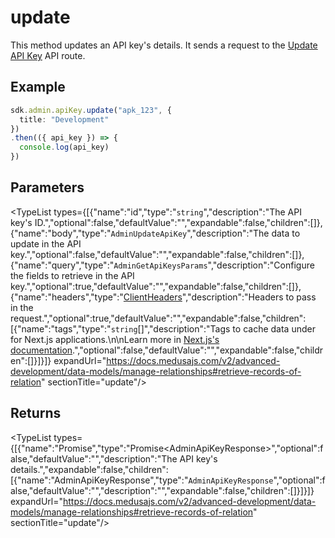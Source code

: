 
# update

This method updates an API key's details. It sends a request to the 
[Update API Key](https://docs.medusajs.com/v2/api/admin#api-keys\_postapikeysid) API route.

## Example

```ts
sdk.admin.apiKey.update("apk_123", {
  title: "Development"
})
.then(({ api_key }) => {
  console.log(api_key)
})
```

## Parameters

<TypeList types={[{"name":"id","type":"`string`","description":"The API key's ID.","optional":false,"defaultValue":"","expandable":false,"children":[]},{"name":"body","type":"`AdminUpdateApiKey`","description":"The data to update in the API key.","optional":false,"defaultValue":"","expandable":false,"children":[]},{"name":"query","type":"`AdminGetApiKeysParams`","description":"Configure the fields to retrieve in the API key.","optional":true,"defaultValue":"","expandable":false,"children":[]},{"name":"headers","type":"[ClientHeaders](../../../types/js_sdk.admin.ClientHeaders/page.mdx)","description":"Headers to pass in the request.","optional":true,"defaultValue":"","expandable":false,"children":[{"name":"tags","type":"`string`[]","description":"Tags to cache data under for Next.js applications.\n\nLearn more in [Next.js's documentation](https://nextjs.org/docs/app/building-your-application/caching#fetch-optionsnexttags-and-revalidatetag).","optional":false,"defaultValue":"","expandable":false,"children":[]}]}]} expandUrl="https://docs.medusajs.com/v2/advanced-development/data-models/manage-relationships#retrieve-records-of-relation" sectionTitle="update"/>

## Returns

<TypeList types={[{"name":"Promise","type":"Promise&#60;AdminApiKeyResponse&#62;","optional":false,"defaultValue":"","description":"The API key's details.","expandable":false,"children":[{"name":"AdminApiKeyResponse","type":"`AdminApiKeyResponse`","optional":false,"defaultValue":"","description":"","expandable":false,"children":[]}]}]} expandUrl="https://docs.medusajs.com/v2/advanced-development/data-models/manage-relationships#retrieve-records-of-relation" sectionTitle="update"/>

